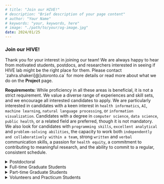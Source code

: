 ```yaml
---
# title: "Join our HIVE!"
# description: "Brief description of your page content"
# author: "Your Name"
# keywords: "your, keywords, here"
# image: "./path/to/your/og-image.jpg"
date: 2024/01/25
---
```

<h3 className="text-gray-800 text-3xl font-semibold sm:text-4xl">
            Join our HIVE!
          </h3>
Thank you for your interest in joining our team! We are always happy to hear from motivated students, postdocs, and researchers interested in seeing if HIVE lab might be the right place for them. Please contact `zahra.shakeri[@]utoronto.ca` for more details or read more about what we do on the <b>Project</b> page.


<b>Requirements:</b> While proficiency in all these areas is beneficial, it is not a strict requirement. We value a diverse range of experiences and skill sets, and we encourage all interested candidates to apply. We are particularly interested in candidates with a keen interest in `health informatics`, `AI`, `machine learning`, `natural language processing`, or `information visualization`. Candidates with a degree in `computer science`, `data science`, `public health`, or a related field are preferred, though it is not mandatory. We also look for candidates with `programming skills`, `excellent analytical` and `problem-solving abilities`, the capacity to work both `independently and collaboratively within a team`, strong `written` and `verbal` communication skills, a passion for `health equity`, a commitment to contributing to meaningful research, and the ability to commit to a regular, consistent schedule.




<details className="border border-gray-300 rounded-lg mt-4 p-4">
  <summary><span className="font-bold text-[#243751]">Postdoctoral</span></summary>

If you are interested in pursuing a postdoctoral position with our lab and meet the general requirements, we will need to collaborate on securing funding through postdoctoral scholarships, unless a funded position is announced through a special hiring call. In the absence of such a call, please consider planning for available funding opportunities. If your application is successful, we would be delighted to welcome you to our team. Ensure you are aware of both internal and external deadlines for each opportunity and communicate your plans with me at least three months prior to the deadline.

- [Banting Postdoctoral Fellowships Program](https://www.sgs.utoronto.ca/awards/banting-postdoctoral-fellowships-program/)
- [Provost’s Postdoctoral Fellowship Program​](https://www.sgs.utoronto.ca/awards/provosts-postdoctoral-fellowship-program/)
- [Schmidt Science Fellows Award](https://www.sgs.utoronto.ca/awards/schmidt-science-fellows-award/)
- [Data Sciences Institute Postdoctoral Fellowship](https://datasciences.utoronto.ca/postdoctoral-fellowship/)
- [Vector Institute Postdoctoral Scholarship](https://vectorinstitute.ai/programs/vector-postdoctoral-fellows/)
</details>

<details className="border border-gray-300 rounded-lg mt-4 p-4">
  <summary><span className="font-bold text-[#243751]">Full-time Graduate Students</span></summary>
### Considering a PhD Application?
Thank you for your interest in HIVE Lab. Please note that we are not accepting applications for new MSc or PhD students for Fall 2024. However, we encourage you to keep an eye on our updates as we will be introducing new graduate positions for Fall 2025. As we move forward, we are excited to connect with you and learn more about your interests. Thank you for considering us in your academic journey!

### Considering an MSc Application?

</details>


<details className="border border-gray-300 rounded-lg mt-4 p-4">
  <summary><span className="font-bold text-[#243751]">Part-time Graduate Students</span></summary>

For part-time candidates, we are exclusively accepting applications for our self-funded MSc programs. We welcome applicants from diverse backgrounds, including clinical, epidemiology, and computer science, who are interested in applying novel data science techniques in their fields. `Positions for part-time MSc students are available for Fall 2025`.
</details>


<details className="border border-gray-300 rounded-lg mt-4 p-4">
  <summary><span className="font-bold text-[#243751]"> Volunteers and Practicum Students </span></summary>
## Volunteers and Practicum Students
We are grateful for your interest in our Summer 2023 positions. However, we have currently reached our capacity for team members for this period. While we may not have summer openings, we do encourage those seeking volunteer Research Assistant or internship opportunities to consider us for the Fall 2023 term and contact us after mid-August. Thank you again for your interest, and we hope to potentially collaborate in the future.
HIVE Lab at the University of Toronto’s Institute of Health Policy, Management and Evaluation is seeking passionate volunteers to join our diverse team. We are a collaborative group of data scientists, epidemiologists, and software developers at the cutting edge of Machine Learning, AI, Information Visualization, and Health Informatics.

As a team, we are driven by our commitment to integrating data from various sources and scales, developing innovative methodologies, and creating open source tools aimed at promoting health at both individual and population levels. We actively seek to foster national and international collaborations to further our mission of health equity.
</details>




